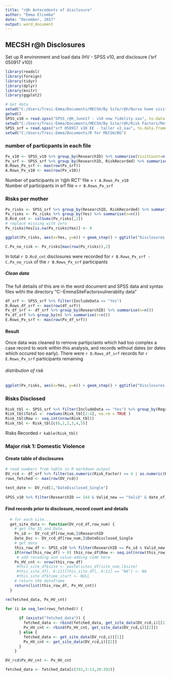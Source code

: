 ```yaml
---
title: "r@h Antecedents of disclosure"
author: "Emma Elcombe"
date: "December, 2017"
output: word_document
---
```


## MECSH r@h Disclosures

Set up R environment and load data (HV - SPSS v10, and disclosure ('srf 050917 v10))


```r

library(readxl)
library(foreign)
library(tidyr)
library(dplyr)
library(knitr)
library(ggplot2)

# Get data
setwd("C:/Users/Tresi-Emma/Documents/MECSH/By Site/r@h/Nurse home visit activity data")
getwd()
SPSS_v10 = read.spss("SPSS_r@h_June17 - v10 new fidelity.sav", to.data.frame=TRUE)
setwd("C:/Users/Tresi-Emma/Documents/MECSH/By Site/r@h/Risk Factors/Mother vulnerablity data")
SPSS_srf = read.spss("srf 050917 v10 EE - taller v2.sav", to.data.frame=TRUE)
setwd("C:/Users/Tresi-Emma/Documents/R for MECSH/BG")
```

### number of particpants in each file

```r

Px_v10 <- SPSS_v10 %>% group_by(ResearchID) %>% summarise(VisitCount=n())
Px_srf <- SPSS_srf %>% group_by(ResearchID, RiskRecorded) %>% summarise(n=n()) %>% spread(RiskRecorded,n )
B.Rows_Px_srf <- max(row(Px_srf))
A.Rows_Px_v10 <- max(row(Px_v10))
```

Number of participants in 'r@h RCT' file = `r A.Rows_Px_v10`  
Number of participants in srf file = `r B.Rows_Px_srf`   


### Risks per mother

```r
Px_risks <- SPSS_srf %>% group_by(ResearchID, RiskRecorded) %>% summarise(n=n()) %>% spread(RiskRecorded,n )
Px_risks <- Px_risks %>% group_by(Yes) %>% summarise(n=n())
D.Rcd_cnt <- colSums(Px_risks[,2])
# replace missing with zero
Px_risks$Yes[is.na(Px_risks$Yes)] <- 0

ggplot(Px_risks, aes(x=Yes, y=n)) + geom_step() + ggtitle("Disclosures per mother") + xlab("number of disclosures") + ylab("number of mothers")

C.Px_no_risk <- Px_risks[max(row(Px_risks)),2]

```

In total `r D.Rcd_cnt` disclosures were recorded for `r B.Rows_Px_srf - C.Px_no_risk` of the `r B.Rows_Px_srf`  participants


##### Clean data

The full detiails of this are in the word document and SPSS data and syntax files withi the directory "C:\Users\Tresi-Emma\Documents\MECSH\By Site\r@h\Risk Factors\Mother vulnerablity data"

```r
df_srf <- SPSS_srf %>% filter(IncludeData == "Yes")
D.Rows_df_srf <- max(row(df_srf))
Px_df_srf <- df_srf %>% group_by(ResearchID) %>% summarise(n=n()) 
Px_df_srf %>% group_by(n) %>% summarise(r=n()) 
E.Rows_Px_srf <- max(row(Px_df_srf))
```

#### Result

Once data was cleaned to remove partipciants which had too complex a case record to work within this analysis, and records without dates (or dates which occured too early). There were `r D.Rows_df_srf` records for `r E.Rows_Px_srf` participants remaining

###### distribution of risk 

```r
ggplot(Px_risks, aes(x=Yes, y=n)) + geom_step() + ggtitle("Disclosures per mother") + xlab("number of disclosures") + ylab("number of mothers")

```



### Risks Disclosed

```r
Risk_tbl <- SPSS_srf %>% filter(IncludeData == "Yes") %>% group_by(Regarding, Risk_Factor) %>% summarise(n=n()) %>% spread(Regarding, n)
Risk_tbl$Total <- rowSums(Risk_tbl[2:4], na.rm = TRUE )
Risk_tbl$Row <- seq.int(nrow(Risk_tbl))
Risk_tbl <- Risk_tbl[c(6,1,2,3,4,5)]
```

Risks Recorded `r kable(Risk_tbl)`


### Major risk 1: Domestic Violence

#### Create table of disclosures
```r
# read numbers from table in R markdown output
DV_rcd <- df_srf %>% filter(as.numeric(Risk_Factor) == 4 | as.numeric(Risk_Factor) == 8)
rows_fetched <- max(row(DV_rcd))

test_date <- DV_rcd[1,"DateDisclosed_Single"]
  
SPSS_v10 %>% filter(ResearchID == 144 & Valid_new == "Valid" & date_of_visit<test_date) %>% arrange(desc(date_of_visit))


```

#### Find records prior to disclosure, record count and details

```r

  # for each site...
  get_site_data <- function(DV_rcd_df,row_num) {
    # get the ID and Date
    Px_id <- DV_rcd_df[row_num,]$ResearchID
    Date_Dsc <- DV_rcd_df[row_num,]$DateDisclosed_Single
    # get data 
    this_row_df <- SPSS_v10 %>% filter(ResearchID == Px_id & Valid_new == "Valid" & date_of_visit < Date_Dsc) %>% arrange(desc(date_of_visit))
    if(nrow(this_row_df) > 0) this_row_df$Row <- seq.int(nrow(this_row_df))
     # add recoding and value-adding code here
    Px_HV_cnt <- nrow(this_row_df)
     #this_site_df$site <- paste(sites_df[site_num,]$site)
     #this_site_df[, 6:11][this_site_df[, 6:11] == "NA"] <- NA
     #this_site_df$time_start <- NULL
    # return the dataframe
    return(list(this_row_df, Px_HV_cnt))
  }

rm(fetched_data, Px_HV_cnt)

for (i in seq_len(rows_fetched)) {
      
      if (exists("fetched_data")) {
        fetched_data <- rbind(fetched_data, get_site_data(DV_rcd,i)[[1]])
        Px_HV_cnt <- rbind(Px_HV_cnt, get_site_data(DV_rcd,i)[[2]])
      } else {
        fetched_data <- get_site_data(DV_rcd,i)[[1]]
        Px_HV_cnt <- get_site_data(DV_rcd,i)[[2]]
      }
    } 

DV_rcd$Px_HV_cnt <- Px_HV_cnt

fetched_data <- fetched_data[c(393,3:13,20:392)]

```




















